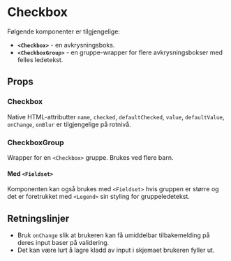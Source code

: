 
<Meta of={CheckboxStories} />

# Checkbox

<ComponentLinkRow
  docsHref="https://design.domstol.no/987b33f71/p/90d68f-checkbox/b/939219"
  figmaHref="https://www.figma.com/file/ewqSDmkgqDQ5PyOsRp4V5b/?node-id=155%3A38"
  githubHref="https://github.com/domstolene/designsystem/tree/main/packages/components/src/components/Checkbox"
  storybookHref="https://domstolene.github.io/designsystem/?path=/story/dds-components-components-checkbox--default"
/>

Følgende komponenter er tilgjengelige:

- **`<Checkbox>`** - en avkrysningsboks.
- **`<CheckboxGroup>`** - en gruppe-wrapper for flere avkrysningsbokser med felles ledetekst.

## Props

### Checkbox

<Canvas of={CheckboxStories.Preview} />
<Controls of={CheckboxStories.Preview} />

Native HTML-attributter `name`, `checked`, `defaultChecked`, `value`, `defaultValue`, `onChange`, `onBlur` er tilgjengelige på rotnivå.

### CheckboxGroup

Wrapper for en `<Checkbox>` gruppe. Brukes ved flere barn.

<Canvas of={CheckboxGroupStories.Preview} />
<Controls of={CheckboxGroupStories.Preview} />

#### Med `<Fieldset>`

Komponenten kan også brukes med `<Fieldset>` hvis gruppen er større og det er foretrukket med `<Legend>` sin styling for gruppeledetekst.

<Canvas of={CheckboxGroupStories.WithFieldset} />

## Retningslinjer

- Bruk `onChange` slik at brukeren kan få umiddelbar tilbakemelding på deres
  input baser på validering.
- Det kan være lurt å lagre kladd av input i skjemaet brukeren fyller ut.
